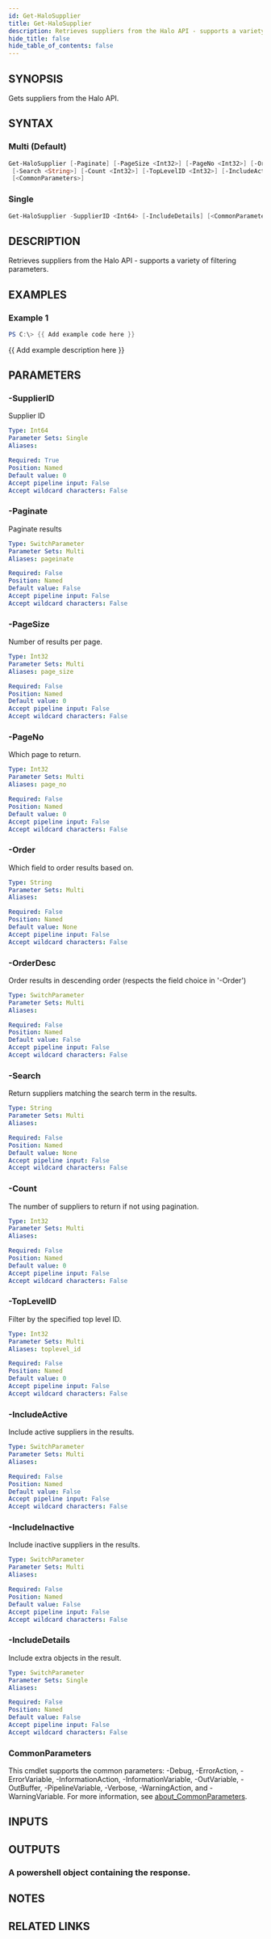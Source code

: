 ```yaml
---
id: Get-HaloSupplier
title: Get-HaloSupplier
description: Retrieves suppliers from the Halo API - supports a variety of filtering parameters.
hide_title: false
hide_table_of_contents: false
---
```


## SYNOPSIS

Gets suppliers from the Halo API.

## SYNTAX

### Multi (Default)

```powershell
Get-HaloSupplier [-Paginate] [-PageSize <Int32>] [-PageNo <Int32>] [-Order <String>] [-OrderDesc]
 [-Search <String>] [-Count <Int32>] [-TopLevelID <Int32>] [-IncludeActive] [-IncludeInactive]
 [<CommonParameters>]
```

### Single

```powershell
Get-HaloSupplier -SupplierID <Int64> [-IncludeDetails] [<CommonParameters>]
```

## DESCRIPTION

Retrieves suppliers from the Halo API - supports a variety of filtering parameters.

## EXAMPLES

### Example 1

```powershell
PS C:\> {{ Add example code here }}
```

{{ Add example description here }}

## PARAMETERS

### -SupplierID

Supplier ID

```yaml
Type: Int64
Parameter Sets: Single
Aliases:

Required: True
Position: Named
Default value: 0
Accept pipeline input: False
Accept wildcard characters: False
```

### -Paginate

Paginate results

```yaml
Type: SwitchParameter
Parameter Sets: Multi
Aliases: pageinate

Required: False
Position: Named
Default value: False
Accept pipeline input: False
Accept wildcard characters: False
```

### -PageSize

Number of results per page.

```yaml
Type: Int32
Parameter Sets: Multi
Aliases: page_size

Required: False
Position: Named
Default value: 0
Accept pipeline input: False
Accept wildcard characters: False
```

### -PageNo

Which page to return.

```yaml
Type: Int32
Parameter Sets: Multi
Aliases: page_no

Required: False
Position: Named
Default value: 0
Accept pipeline input: False
Accept wildcard characters: False
```

### -Order

Which field to order results based on.

```yaml
Type: String
Parameter Sets: Multi
Aliases:

Required: False
Position: Named
Default value: None
Accept pipeline input: False
Accept wildcard characters: False
```

### -OrderDesc

Order results in descending order (respects the field choice in '-Order')

```yaml
Type: SwitchParameter
Parameter Sets: Multi
Aliases:

Required: False
Position: Named
Default value: False
Accept pipeline input: False
Accept wildcard characters: False
```

### -Search

Return suppliers matching the search term in the results.

```yaml
Type: String
Parameter Sets: Multi
Aliases:

Required: False
Position: Named
Default value: None
Accept pipeline input: False
Accept wildcard characters: False
```

### -Count

The number of suppliers to return if not using pagination.

```yaml
Type: Int32
Parameter Sets: Multi
Aliases:

Required: False
Position: Named
Default value: 0
Accept pipeline input: False
Accept wildcard characters: False
```

### -TopLevelID

Filter by the specified top level ID.

```yaml
Type: Int32
Parameter Sets: Multi
Aliases: toplevel_id

Required: False
Position: Named
Default value: 0
Accept pipeline input: False
Accept wildcard characters: False
```

### -IncludeActive

Include active suppliers in the results.

```yaml
Type: SwitchParameter
Parameter Sets: Multi
Aliases:

Required: False
Position: Named
Default value: False
Accept pipeline input: False
Accept wildcard characters: False
```

### -IncludeInactive

Include inactive suppliers in the results.

```yaml
Type: SwitchParameter
Parameter Sets: Multi
Aliases:

Required: False
Position: Named
Default value: False
Accept pipeline input: False
Accept wildcard characters: False
```

### -IncludeDetails

Include extra objects in the result.

```yaml
Type: SwitchParameter
Parameter Sets: Single
Aliases:

Required: False
Position: Named
Default value: False
Accept pipeline input: False
Accept wildcard characters: False
```

### CommonParameters

This cmdlet supports the common parameters: -Debug, -ErrorAction, -ErrorVariable, -InformationAction, -InformationVariable, -OutVariable, -OutBuffer, -PipelineVariable, -Verbose, -WarningAction, and -WarningVariable. For more information, see [about_CommonParameters](http://go.microsoft.com/fwlink/?LinkID=113216).

## INPUTS

## OUTPUTS

### A powershell object containing the response.

## NOTES

## RELATED LINKS

